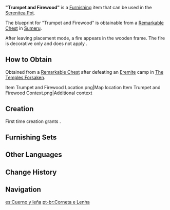 {{Furnishing Infobox
|id             = 373372
|image          = Item Trumpet and Firewood.png
|category       = Landscape
|subcategory    = Ornament
|quality        = 3
|adeptal_energy = 60
|load           = 225
|reduced_load   = 225
|description    = A circular metal disk secured atop an [[Athelwood]] stand. Raising the burning firewood to eye level not only helps enhance an area's lighting conditions, but also prevents drunk mercenaries from accidentally faceplanting into the fire and getting burned. Some say that fires like these can even dance to the sound of trumpets. And to those who spend long nights in the desert, it is no doubt an uplifting sight.
|mention        = 
|blueprint      = Remarkable Chest
|source1        = 
}}
'''&#34;Trumpet and Firewood&#34;''' is a [[Furnishing]] item that can be used in the [[Serenitea Pot]].

The blueprint for &#34;Trumpet and Firewood&#34; is obtainable from a [[Remarkable Chest]] in [[Sumeru]].

After leaving placement mode, a fire appears in the wooden frame. The fire is decorative only and does not apply {{Pyro}}.

==How to Obtain==
Obtained from a [[Remarkable Chest]] after defeating an [[Eremite]] camp in [[The Temples Forsaken]].
<gallery>
Item Trumpet and Firewood Location.png|Map location
Item Trumpet and Firewood Context.png|Additional context
</gallery>

==Creation==
First time creation grants {{Item|Trust|24|x=60}}.
{{Recipe
|type = Creation
|time = 14h
|Athel Wood = 8
|Iron Chunk = 4
|sort = Athel Wood;Iron Chunk
}}

==Furnishing Sets==
{{Craft Usage}}

==Other Languages==
{{Other Languages
|en      = "Trumpet and Firewood"
|zhs     = 「号角与薪柴」
|zhs_rm  = "Hàojiǎo yǔ Xīnchái"
|zht     = 「號角與薪柴」
|zht_rm  = "Hàojiǎo yǔ Xīnchái"
|zh_tl   = 
|ja      = 「ラッパと薪」
|ja_rm   = "Rappa to Maki"
|ja_tl   = "Trumpet and Firewood"
|ko      = 「나팔과 장작」
|ko_tl   = "Trumpet and Firewood"
|es      = Cuerno y leña
|es_tl   = Horn and Firewood
|fr      = «&nbsp;Trompette et bois de chauffage&nbsp;»
|fr_tl   = "Trumpet and Firewood"
|ru      = «Горн и дрова»
|ru_tl   = "Horn and Firewood"
|th      = "แตรและฟืน"
|th_rm   = "Trae lae Fuen"
|th_tl   = "Trumpet and Firewood"
|vi      = Tù Và Với Củi Đốt
|vi_tl   = 
|de      = „Signalhorn und Feuerholz“
|de_tl   = 
|id      = "Terompet dan Kayu Bakar"
|id_tl   = "Trumpet and Firewood"
|pt      = Corneta e Lenha
|pt_tl   = 
|tr      = "Trompet ve Çıra"
|tr_tl   = 
|it      = Trombetta e falò
|it_tl   = Trumpet and Bonfire
}}

==Change History==
{{Change History|3.4}}

==Navigation==
{{Furnishing Navbox|exterior}}

[[es:Cuerno y leña]]
[[pt-br:Corneta e Lenha]]
